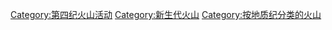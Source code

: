 [[Category:第四纪火山活动|Category:第四纪火山活动]]
[[Category:新生代火山|Category:新生代火山]]
[[Category:按地质纪分类的火山|Category:按地质纪分类的火山]]